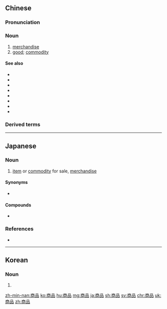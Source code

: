 ==Chinese==
{{zh-forms}}

===Pronunciation===
{{zh-pron
|m=shāngpǐn
|ma=Zh-shangpin.ogg
|c=soeng1 ban2
|md=siŏng-pīng
|mn=qz,tw,xm:siong-phín/zz:siang-phín
|w=1saan phin
|cat=n
}}

===Noun===
{{zh-noun}}

# [[merchandise]] {{zh-mw|m:件}}
# [[good]]; [[commodity]] {{zh-mw|m:件}}

====See also====
* {{zh-l|產品}}
* {{zh-l|次品}}
* {{zh-l|貨物}}
* {{zh-l|食品}}
* {{zh-l|物品}}
* {{zh-l|用品}}
* {{zh-l|製品}}
* {{zh-l|作品}}

===Derived terms===
{{zh-der|商品房|商品化|商品經濟|商品糧|商品流通|商品生產|商品市場}}

{{zh-cat|Elementary}}

----

==Japanese==
{{ja-kanjitab|しょう|ひん|yomi=on}}

===Noun===
{{ja-noun|しょうひん}}
# [[item]] or [[commodity]] for sale, [[merchandise]]
#: {{ja-usex|この店は多くの商品を取り扱っている。|この みせ は おおく の しょうひん を とりあつかっている。|This store deals in various items.}}

====Synonyms====
* {{ja-r|品物|しなもの}}

====Compounds====
* {{ja-r|商品券|しょうひんけん}}

===References===
* {{R:Shogakukan}}

----

==Korean==
{{ko-hanjatab}}

===Noun===
{{ko-noun|hj|hangeul=상품}}

# {{hanja form of|상품|[[merchandise]], [[goods]]}}

[[zh-min-nan:商品]]
[[ko:商品]]
[[hu:商品]]
[[mg:商品]]
[[ja:商品]]
[[sh:商品]]
[[sv:商品]]
[[chr:商品]]
[[uk:商品]]
[[zh:商品]]